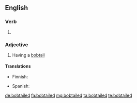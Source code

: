 ==English==

===Verb===
{{head|en}}

# {{en-past of|bobtail}}

===Adjective===
{{en-adj}}

# Having a [[bobtail]]

====Translations====
{{trans-top|having a bobtail}}
* Finnish: {{t-|fi|töpöhäntäinen}}
{{trans-mid}}
* Spanish: {{t+|es|rabón|m}}
{{trans-bottom}}

[[de:bobtailed]]
[[fa:bobtailed]]
[[mg:bobtailed]]
[[ta:bobtailed]]
[[te:bobtailed]]